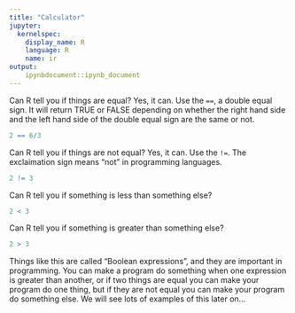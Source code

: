 ```yaml
---
title: "Calculator"
jupyter:
  kernelspec:
    display_name: R
    language: R
    name: ir
output:
    ipynbdocument::ipynb_document
---
```



Can R tell you if things are equal? Yes, it can. Use the `==`, a double equal sign. It will return TRUE or FALSE depending on whether the right hand side and the left hand side of the double equal sign are the same or not. 
```r
2 == 6/3
```

Can R tell you if things are not equal? Yes, it can. Use the `!=`. The exclaimation sign means "not" in programming languages. 
```r
2 != 3
```

Can R tell you if something is less than something else?
```r
2 < 3
```

Can R tell you if something is greater than something else?
```r
2 > 3
```

Things like this are called "Boolean expressions", and they are important in programming. You can make a program do something when one expression is greater than another, or if two things are equal you can make your program do one thing, but if they are not equal you can make your program do something else. We will see lots of examples of this later on...
